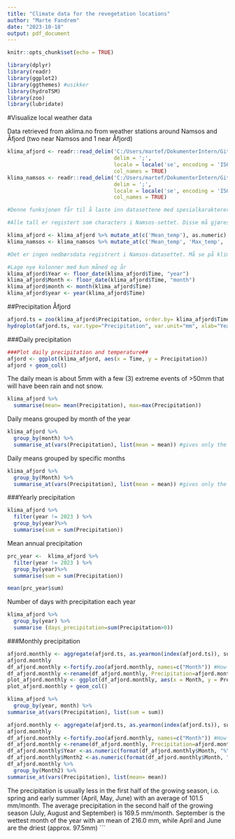 ```yaml
---
title: "Climate data for the revegetation locations"
author: "Marte Fandrem"
date: "2023-10-18"
output: pdf_document
---
```


```r
knitr::opts_chunk$set(echo = TRUE)
```




```r
library(dplyr)
library(readr)
library(ggplot2)
library(ggthemes) #usikker
library(hydroTSM)
library(zoo)
library(lubridate)


``` 

#Visualize local weather data

Data retrieved from aklima.no from weather stations around Namsos and Åfjord (two near Namsos and 1 near Åfjord)

```r
klima_afjord <- readr::read_delim('C:/Users/martef/DokumenterIntern/GitHub/GRAN_Revegetation/Data/klimadata_2019-2023_afjord.csv', 
                                  delim = ';',
                                  locale = locale('se', encoding = 'ISO8859-1'),
                                  col_names = TRUE)
klima_namsos <- readr::read_delim('C:/Users/martef/DokumenterIntern/GitHub/GRAN_Revegetation/Data/klimadata_2019-2023_namsos.csv', 
                                  delim = ';',
                                  locale = locale('se', encoding = 'ISO8859-1'),
                                  col_names = TRUE)                          

#Denne funksjonen får til å laste inn datasettene med spesialkarakterer

#Alle tall er registert som characters i Namsos-settet. Disse må gjøres om.

klima_afjord <- klima_afjord %>% mutate_at(c('Mean_temp'), as.numeric)
klima_namsos <- klima_namsos %>% mutate_at(c('Mean_temp', 'Max_temp', 'Min_temp', 'Precipitation'), as.numeric)

#Det er ingen nedbørsdata registrert i Namsos-datasettet. Må se på klimadataene på seklima.no på nytt

#Lage nye kolonner med kun måned og år
klima_afjord$Year <- floor_date(klima_afjord$Time, "year")
klima_afjord$Month <- floor_date(klima_afjord$Time, "month")
klima_afjord$month <- month(klima_afjord$Time)
klima_afjord$year <- year(klima_afjord$Time)

```

##Precipitation Åfjord
```r
afjord.ts = zoo(klima_afjord$Precipitation, order.by= klima_afjord$Time)
hydroplot(afjord.ts, var.type="Precipitation", var.unit="mm", xlab="Year", ylab="Precipitation (mm)")
```

###Daily precipitation
```r
###Plot daily precipitation and temperature##
afjord <- ggplot(klima_afjord, aes(x = Time, y = Precipitation))
afjord + geom_col()

```

The daily mean is about 5mm with a few (3) extreme events of >50mm that will have been rain and not snow. 
```r
klima_afjord %>%
  summarise(mean= mean(Precipitation), max=max(Precipitation))
```
Daily means grouped by month of the year
```r
klima_afjord %>%
  group_by(month) %>%
  summarise_at(vars(Precipitation), list(mean = mean)) #gives only the daily mean per month
```
Daily means grouped by specific months
```r
klima_afjord %>%
  group_by(Month) %>%
  summarise_at(vars(Precipitation), list(mean = mean)) #gives only the daily mean per month
```

###Yearly precipitation

```r
klima_afjord %>%
  filter(year != 2023 ) %>%
  group_by(year)%>%
  summarise(sum = sum(Precipitation))
```
Mean annual precipitation
```r
prc_year <-  klima_afjord %>%
  filter(year != 2023 ) %>%
  group_by(year)%>%
  summarise(sum = sum(Precipitation))

mean(prc_year$sum)
```

  
  
Number of days with precipitation each year
```r
klima_afjord %>%
  group_by(year) %>%
  summarise (days_precipitation=sum(Precipitation>0))

```

###Monthly precipitation
```r
afjord.monthly <- aggregate(afjord.ts, as.yearmon(index(afjord.ts)), sum)
afjord.monthly
df_afjord.monthly <-fortify.zoo(afjord.monthly, names=c("Month")) #How to convert a zoo file to a data frame with normal columns and headers
df_afjord.monthly <-rename(df_afjord.monthly, Precipitation=afjord.monthly)
plot_afjord.monthly <- ggplot(df_afjord.monthly, aes(x = Month, y = Precipitation))
plot_afjord.monthly + geom_col()
```
```r
klima_afjord %>%
  group_by(year, month) %>%
summarise_at(vars(Precipitation), list(sum = sum))
```
```r
afjord.monthly <- aggregate(afjord.ts, as.yearmon(index(afjord.ts)), sum)
afjord.monthly
df_afjord.monthly <-fortify.zoo(afjord.monthly, names=c("Month")) #How to convert a zoo file to a data frame with normal columns and headers
df_afjord.monthly <-rename(df_afjord.monthly, Precipitation=afjord.monthly)
df_afjord.monthly$Year <-as.numeric(format(df_afjord.monthly$Month, "%Y"))
df_afjord.monthly$Month2 <-as.numeric(format(df_afjord.monthly$Month, "%m"))
df_afjord.monthly %>%
  group_by(Month2) %>%
summarise_at(vars(Precipitation), list(mean= mean))
```
The precipitation is usually less in the first half of the growing season, i.o. spring and early summer (April, May, June) with an average of 101.5 mm/month. The average precipitation in the second half of the growing season (July, August and September) is 169.5 mm/month. September is the wettest month of the year with an mean of 216.0 mm, while April and June are the driest (approx. 97.5mm) 
```




